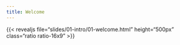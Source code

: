 ```yaml
---
title: Welcome
---
```


:::{.column-page-inset-right}

{{< revealjs file="slides/01-intro/01-welcome.html" height="500px" class="ratio ratio-16x9" >}}

:::
